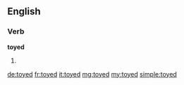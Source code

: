 ==English==

===Verb===
'''toyed'''

# {{past of|toy}}

[[de:toyed]]
[[fr:toyed]]
[[it:toyed]]
[[mg:toyed]]
[[my:toyed]]
[[simple:toyed]]
